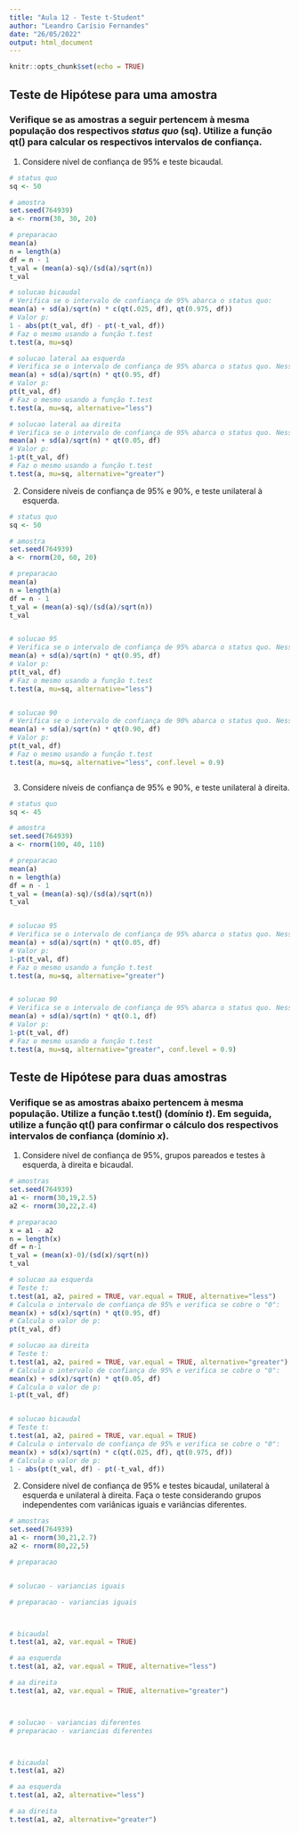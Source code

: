 ```yaml
---
title: "Aula 12 - Teste t-Student"
author: "Leandro Carísio Fernandes"
date: "26/05/2022"
output: html_document
---
```


```r
knitr::opts_chunk$set(echo = TRUE)
```

## Teste de Hipótese para uma amostra

### Verifique se as amostras a seguir pertencem à mesma população dos respectivos *status quo* (sq). Utilize a função **qt()** para calcular os respectivos intervalos de confiança.

1. Considere nível de confiança de 95% e teste bicaudal. 

```r
# status quo
sq <- 50

# amostra
set.seed(764939)
a <- rnorm(30, 30, 20)

# preparacao
mean(a)
n = length(a)
df = n - 1
t_val = (mean(a)-sq)/(sd(a)/sqrt(n))
t_val

# solucao bicaudal
# Verifica se o intervalo de confiança de 95% abarca o status quo:
mean(a) + sd(a)/sqrt(n) * c(qt(.025, df), qt(0.975, df))
# Valor p:
1 - abs(pt(t_val, df) - pt(-t_val, df))
# Faz o mesmo usando a função t.test
t.test(a, mu=sq)

# solucao lateral aa esquerda
# Verifica se o intervalo de confiança de 95% abarca o status quo. Nesse caso o intervalo vai de -Inf até:
mean(a) + sd(a)/sqrt(n) * qt(0.95, df)
# Valor p:
pt(t_val, df)
# Faz o mesmo usando a função t.test
t.test(a, mu=sq, alternative="less")

# solucao lateral aa direita
# Verifica se o intervalo de confiança de 95% abarca o status quo. Nesse caso o intervalo vai de __ até Inf:
mean(a) + sd(a)/sqrt(n) * qt(0.05, df)
# Valor p:
1-pt(t_val, df)
# Faz o mesmo usando a função t.test
t.test(a, mu=sq, alternative="greater")

```

2. Considere níveis de confiança de 95% e 90%, e teste unilateral à esquerda.

```r
# status quo
sq <- 50

# amostra
set.seed(764939)
a <- rnorm(20, 60, 20)

# preparacao
mean(a)
n = length(a)
df = n - 1
t_val = (mean(a)-sq)/(sd(a)/sqrt(n))
t_val


# solucao 95
# Verifica se o intervalo de confiança de 95% abarca o status quo. Nesse caso o intervalo vai de -Inf até:
mean(a) + sd(a)/sqrt(n) * qt(0.95, df)
# Valor p:
pt(t_val, df)
# Faz o mesmo usando a função t.test
t.test(a, mu=sq, alternative="less")


# solucao 90
# Verifica se o intervalo de confiança de 90% abarca o status quo. Nesse caso o intervalo vai de -Inf até:
mean(a) + sd(a)/sqrt(n) * qt(0.90, df)
# Valor p:
pt(t_val, df)
# Faz o mesmo usando a função t.test
t.test(a, mu=sq, alternative="less", conf.level = 0.9)



```

3. Considere níveis de confiança de 95% e 90%, e teste unilateral à direita.

```r
# status quo
sq <- 45

# amostra
set.seed(764939)
a <- rnorm(100, 40, 110)

# preparacao
mean(a)
n = length(a)
df = n - 1
t_val = (mean(a)-sq)/(sd(a)/sqrt(n))
t_val


# solucao 95
# Verifica se o intervalo de confiança de 95% abarca o status quo. Nesse caso o intervalo vai de __ até Inf:
mean(a) + sd(a)/sqrt(n) * qt(0.05, df)
# Valor p:
1-pt(t_val, df)
# Faz o mesmo usando a função t.test
t.test(a, mu=sq, alternative="greater")


# solucao 90
# Verifica se o intervalo de confiança de 95% abarca o status quo. Nesse caso o intervalo vai de __ até Inf:
mean(a) + sd(a)/sqrt(n) * qt(0.1, df)
# Valor p:
1-pt(t_val, df)
# Faz o mesmo usando a função t.test
t.test(a, mu=sq, alternative="greater", conf.level = 0.9)


```

## Teste de Hipótese para duas amostras

### Verifique se as amostras abaixo pertencem à mesma população. Utilize a função **t.test()** (domínio *t*). Em seguida, utilize a função **qt()** para confirmar o cálculo dos respectivos intervalos de confiança (domínio *x*).

1. Considere nível de confiança de 95%, grupos pareados e testes à esquerda, à direita e bicaudal.

```r
# amostras
set.seed(764939)
a1 <- rnorm(30,19,2.5)
a2 <- rnorm(30,22,2.4)

# preparacao
x = a1 - a2
n = length(x)
df = n-1
t_val = (mean(x)-0)/(sd(x)/sqrt(n))
t_val

# solucao aa esquerda
# Teste t:
t.test(a1, a2, paired = TRUE, var.equal = TRUE, alternative="less")
# Calcula o intervalo de confiança de 95% e verifica se cobre o "0":
mean(x) + sd(x)/sqrt(n) * qt(0.95, df)
# Calcula o valor de p:
pt(t_val, df)

# solucao aa direita
# Teste t:
t.test(a1, a2, paired = TRUE, var.equal = TRUE, alternative="greater")
# Calcula o intervalo de confiança de 95% e verifica se cobre o "0":
mean(x) + sd(x)/sqrt(n) * qt(0.05, df)
# Calcula o valor de p:
1-pt(t_val, df)


# solucao bicaudal
# Teste t:
t.test(a1, a2, paired = TRUE, var.equal = TRUE)
# Calcula o intervalo de confiança de 95% e verifica se cobre o "0":
mean(x) + sd(x)/sqrt(n) * c(qt(.025, df), qt(0.975, df))
# Calcula o valor de p:
1 - abs(pt(t_val, df) - pt(-t_val, df))

```

2. Considere nível de confiança de 95% e testes bicaudal, unilateral à esquerda e unilateral à direita. Faça o teste considerando grupos independentes com variânicas iguais e variâncias diferentes.

```r
# amostras
set.seed(764939)
a1 <- rnorm(30,21,2.7)
a2 <- rnorm(80,22,5)

# preparacao


# solucao - variancias iguais

# preparacao - variancias iguais



# bicaudal
t.test(a1, a2, var.equal = TRUE)

# aa esquerda
t.test(a1, a2, var.equal = TRUE, alternative="less")

# aa direita
t.test(a1, a2, var.equal = TRUE, alternative="greater")



# solucao - variancias diferentes
# preparacao - variancias diferentes



# bicaudal
t.test(a1, a2)

# aa esquerda
t.test(a1, a2, alternative="less")

# aa direita
t.test(a1, a2, alternative="greater")

```

